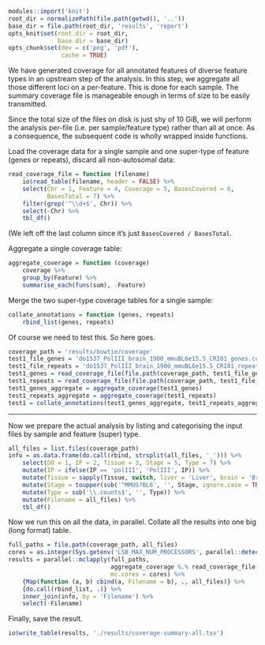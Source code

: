 ```r
modules::import('knit')
root_dir = normalizePath(file.path(getwd(), '..'))
base_dir = file.path(root_dir, 'results', 'report')
opts_knit$set(root.dir = root_dir,
              base.dir = base_dir)
opts_chunk$set(dev = c('png', 'pdf'),
               cache = TRUE)
```

We have generated coverage for all annotated features of diverse feature types
in an upstream step of the analysis. In this step, we aggregate all those
different loci on a per-feature. This is done for each sample. The summary
coverage file is manageable enough in terms of size to be easily transmitted.

Since the total size of the files on disk is just shy of 10 GiB, we will
perform the analysis per-file (i.e. per sample/feature type) rather than all at
once. As a consequence, the subsequent code is wholly wrapped inside functions.

Load the coverage data for a single sample and one super-type of feature (genes
or repeats), discard all non-autosomal data:

```r
read_coverage_file = function (filename)
    io$read_table(filename, header = FALSE) %>%
    select(Chr = 1, Feature = 4, Coverage = 5, BasesCovered = 6,
           BasesTotal = 7) %>%
    filter(grep('^\\d+$', Chr)) %>%
    select(-Chr) %>%
    tbl_df()
```

(We left off the last column since it’s just `BasesCovered / BasesTotal`.

Aggregate a single coverage table:

```r
aggregate_coverage = function (coverage)
    coverage %>%
    group_by(Feature) %>%
    summarise_each(funs(sum), -Feature)
```

Merge the two super-type coverage tables for a single sample:

```r
collate_annotations = function (genes, repeats)
    rbind_list(genes, repeats)
```

Of course we need to test this. So here goes.

```r
coverage_path = 'results/bowtie/coverage'
test1_file_genes = 'do1537_PolIII_brain_1900_mmuBL6e15.5_CRI01_genes.counts'
test1_file_repeats = 'do1537_PolIII_brain_1900_mmuBL6e15.5_CRI01_repeats.counts'
test1_genes = read_coverage_file(file.path(coverage_path, test1_file_genes))
test1_repeats = read_coverage_file(file.path(coverage_path, test1_file_repeats))
test1_genes_aggregate = aggregate_coverage(test1_genes)
test1_repeats_aggregate = aggregate_coverage(test1_repeats)
test1 = collate_annotations(test1_genes_aggregate, test1_repeats_aggregate)
```

---

Now we prepare the actual analysis by listing and categorising the input files
by sample and feature (super) type.

```r
all_files = list.files(coverage_path)
info = as.data.frame(do.call(rbind, strsplit(all_files, '_'))) %>%
    select(DO = 1, IP = 2, Tissue = 3, Stage = 5, Type = 7) %>%
    mutate(IP = ifelse(IP == 'polIII', 'PolIII', IP)) %>%
    mutate(Tissue = sapply(Tissue, switch, liver = 'Liver', brain = 'Brain')) %>%
    mutate(Stage = toupper(sub('^MMUS?BL6', '', Stage, ignore.case = TRUE))) %>%
    mutate(Type = sub('\\.counts$', '', Type)) %>%
    mutate(Filename = all_files) %>%
    tbl_df()
```

Now we run this on all the data, in parallel. Collate all the results into one
big (long format) table.

```r
full_paths = file.path(coverage_path, all_files)
cores = as.integer(Sys.getenv('LSB_MAX_NUM_PROCESSORS', parallel::detectCores()))
results = parallel::mclapply(full_paths,
                             aggregate_coverage %.% read_coverage_file,
                             mc.cores = cores) %>%
    {Map(function (a, b) cbind(a, Filename = b), ., all_files)} %>%
    {do.call(rbind_list, .)} %>%
    inner_join(info, by = 'Filename') %>%
    select(-Filename)
```

Finally, save the result.

```r
io$write_table(results, './results/coverage-summary-all.tsv')
```
